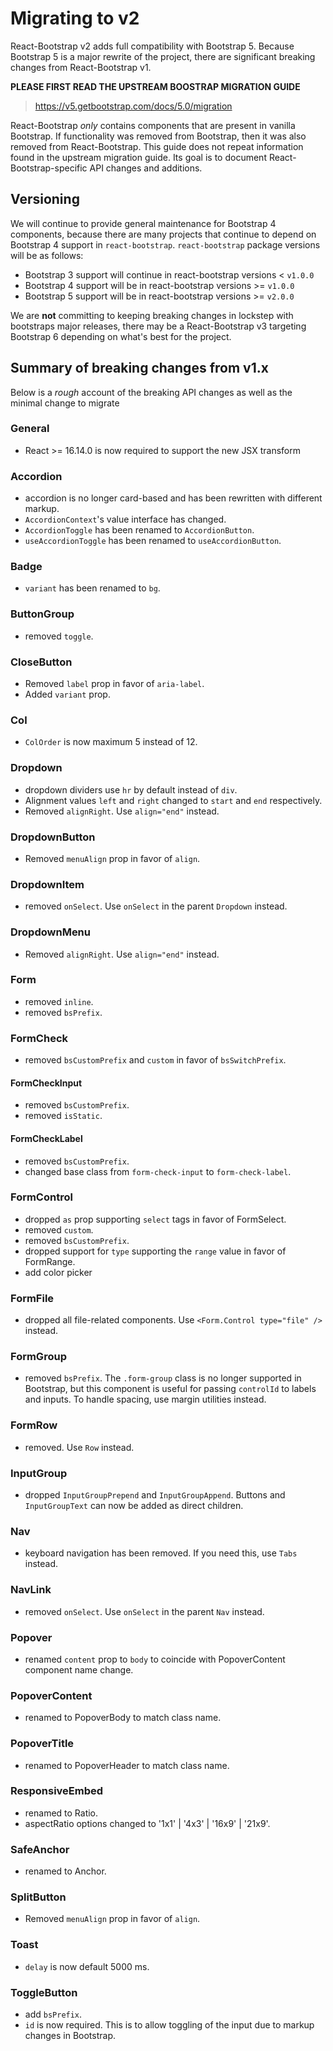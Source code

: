 # Migrating to v2

React-Bootstrap v2 adds full compatibility with Bootstrap 5. Because Bootstrap 5 is a major rewrite of the project, there
are significant breaking changes from React-Bootstrap v1.

**PLEASE FIRST READ THE UPSTREAM BOOSTRAP MIGRATION GUIDE**

> https://v5.getbootstrap.com/docs/5.0/migration

React-Bootstrap _only_ contains components that are present in vanilla Bootstrap. If functionality
was removed from Bootstrap, then it was also removed from React-Bootstrap. This guide does not
repeat information found in the upstream migration guide. Its goal is to document React-Bootstrap-specific
API changes and additions.

## Versioning

We will continue to provide general maintenance for Bootstrap 4 components, because there are many projects that continue to depend on Bootstrap 4 support in
`react-bootstrap`. `react-bootstrap` package versions will be as follows:

- Bootstrap 3 support will continue in react-bootstrap versions < `v1.0.0`
- Bootstrap 4 support will be in react-bootstrap versions >= `v1.0.0`
- Bootstrap 5 support will be in react-bootstrap versions >= `v2.0.0`

We are **not** committing to keeping breaking changes in lockstep with bootstraps major releases,
there may be a React-Bootstrap v3 targeting Bootstrap 6 depending on what's best for the project.

## Summary of breaking changes from v1.x

Below is a _rough_ account of the breaking API changes as well as the minimal change to migrate

### General

- React >= 16.14.0 is now required to support the new JSX transform

### Accordion

- accordion is no longer card-based and has been rewritten with different markup.
- `AccordionContext`'s value interface has changed.
- `AccordionToggle` has been renamed to `AccordionButton`.
- `useAccordionToggle` has been renamed to `useAccordionButton`.

### Badge
- `variant` has been renamed to `bg`.

### ButtonGroup

- removed `toggle`.

### CloseButton

- Removed `label` prop in favor of `aria-label`.
- Added `variant` prop.

### Col

- `ColOrder` is now maximum 5 instead of 12.

### Dropdown
- dropdown dividers use `hr` by default instead of `div`.
- Alignment values `left` and `right` changed to `start` and `end` respectively.
- Removed `alignRight`. Use `align="end"` instead.

### DropdownButton
- Removed `menuAlign` prop in favor of `align`.

### DropdownItem

- removed `onSelect`. Use `onSelect` in the parent `Dropdown` instead.

### DropdownMenu
- Removed `alignRight`. Use `align="end"` instead.

### Form

- removed `inline`.
- removed `bsPrefix`.

### FormCheck

- removed `bsCustomPrefix` and `custom` in favor of `bsSwitchPrefix`.

#### FormCheckInput

- removed `bsCustomPrefix`.
- removed `isStatic`.

#### FormCheckLabel

- removed `bsCustomPrefix`.
- changed base class from `form-check-input` to `form-check-label`.

### FormControl

- dropped `as` prop supporting `select` tags in favor of FormSelect.
- removed `custom`.
- removed `bsCustomPrefix`.
- dropped support for `type` supporting the `range` value in favor of FormRange.
- add color picker

### FormFile

- dropped all file-related components. Use `<Form.Control type="file" />` instead.

### FormGroup

- removed `bsPrefix`. The `.form-group` class is no longer supported in Bootstrap, 
but this component is useful for passing `controlId` to labels and inputs. To handle
spacing, use margin utilities instead.

### FormRow

- removed. Use `Row` instead.

### InputGroup

- dropped `InputGroupPrepend` and `InputGroupAppend`. Buttons and `InputGroupText` can now be added as direct children.

### Nav

- keyboard navigation has been removed. If you need this, use `Tabs` instead.

### NavLink

- removed `onSelect`. Use `onSelect` in the parent `Nav` instead.

### Popover

- renamed `content` prop to `body` to coincide with PopoverContent component name change.

### PopoverContent

- renamed to PopoverBody to match class name.

### PopoverTitle

- renamed to PopoverHeader to match class name.

### ResponsiveEmbed

- renamed to Ratio.
- aspectRatio options changed to '1x1' | '4x3' | '16x9' | '21x9'.

### SafeAnchor

- renamed to Anchor.

### SplitButton

- Removed `menuAlign` prop in favor of `align`. 

### Toast

- `delay` is now default 5000 ms.

### ToggleButton

- add `bsPrefix`.
- `id` is now required. This is to allow toggling of the input due to markup changes in Bootstrap.
